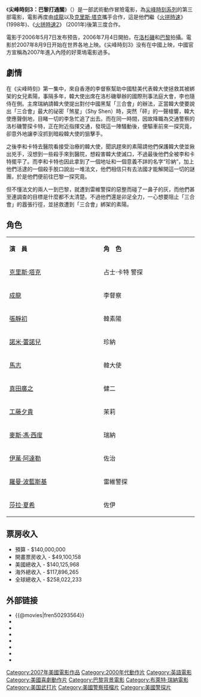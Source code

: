 {{noteTA
|T=zh-hans:尖峰时刻3;zh-hk:火拼時速3;zh-tw:尖峰時刻3：巴黎打通關;
|G1=Show
|G2=Movie
|1=zh-hans:尖峰时刻;zh-hk:火拼時速;zh-tw:尖峰時刻;
|2=zh-hans:尖峰时刻3;zh-hk:火拼時速3;zh-tw:尖峰時刻3：巴黎打通關;
|3=zh-cn:布莱特·拉特纳;zh-hk:畢·維納;zh-tw:布萊特·瑞納;
}}

{{otheruses|火拼時速}}

{{Infobox Film
|hk_name        = 火拼時速3
|tw_name        = 尖峰時刻3：巴黎打通關
|cn_name        = 尖峰时刻3 
|name           = 尖峰時刻3：巴黎打通關
|original_name  = {{lang|en|''Rush Hour 3''}}
|image          = Rh3.jpg|250px
|director       = [[布莱特·拉特纳|布莱特·拉特纳]]（{{lang|en|Brett Ratner}}）
|producer       = 羅伯特·本包姆<br />-{zh-hk:安祖;zh-tw:安德魯;zh-cn:安德鲁}-·Z·戴維斯<br />強納生·格里克曼<br />亞瑟·M·薩基西安<br />傑·史頓
|writer         = [[傑夫·那桑森|傑夫·那桑森]] <small>(劇情)</small><br />羅絲·拉曼納 <small>(劇本)</small>
|narrator       = 
|starring       = [[克里斯·塔克|克里斯·塔克]]<br />[[成龍|成龍]]<br />[[馬志|馬志]]<br />[[諾米·蕾諾兒|諾米·蕾諾兒]]<br />[[真田廣之|真田廣之]]<br />[[麥斯·馮·西度|麥斯·馮·西度]]<br />[[張靜初|張靜初]]<br />[[伊方·阿托爾|伊方·阿托爾]]<br />[[菲利浦·貝克·霍爾|菲利浦·貝克·霍爾]]<br />[[保羅·格雷斯|保羅·格雷斯]]<br />[[肯特·卡斯帕|肯特·卡斯帕]]<br />[[奧利維爾·施奈德|奧利維爾·施奈德]]<br />[[維拉·柯普|維拉·柯普]]<br />[[馬修·奧斯本|馬修·奧斯本]]<br />[[大衛·戈德史密斯|大衛·戈德史密斯]]<br />[[莉莎·伯恩斯|莉莎·伯恩斯]]<br />[[曼迪·庫爾頓|曼迪·庫爾頓]]<br />[[瑞秋·馬卡林|瑞秋·馬卡林]]<br />[[理查德·迪克斯|理查德·迪克斯]]<br />[[丹尼爾·雅布特|丹尼爾·雅布特]]<br />[[米歇爾·弗朗西尼|米歇爾·弗朗西尼]]<br />[[凱拉·麥吉|凱拉·麥吉]]<br />[[梅麗莎·卡布雷拉|梅麗莎·卡布雷拉]]<br />[[凱瑟琳·費里諾|凱瑟琳·費里諾]]<br />[[達娜·艾維|達娜·艾維]]<br />[[維多利亞·格雷西|維多利亞·格雷西]]<br />[[托維斯·威爾遜|托維斯·威爾遜]]<br />[[米亞·泰勒|米亞·泰勒]]<br />[[工藤夕貴|工藤夕貴]]<br />[[羅曼·波蘭斯基|羅曼·波蘭斯基]]<br />[[莎拉·夏希|莎拉·夏希]]
|music          = [[拉羅·史其福林|拉羅·史其福林]]
|cinematography = J·麥克·穆洛
|editing        = [[馬克·海爾佛里克|馬克·海爾佛里克]]<br />[[比利·偉柏|比利·偉柏]]<br />唐·齊莫曼
|distributor    = {{flagicon|United States}} [[新線影業|新線影業]]<br />{{flagicon|United Kingdom}} [[Entertainment_Film_Distributors|Entertainment Film Distributors]]
|released       =  {{flagicon|Malaysia}}{{flagicon|Singapore}} 2007年8月9日<br />{{flagicon|United States}}{{flagicon|United Kingdom}}{{flagicon|Canada}} 2007年8月10日<br />{{flagicon|Hong Kong}} 2007年8月16日<br />{{flagicon|Australia}} 2007年8月27日<br />{{flagicon|ROC}} 2007年10月5日
|runtime        = 90 分鐘
|country        = {{美國電影產地}}
|language       = [[英語|英語]]<br />[[法語|法語]]<br />[[普通話|普通話]]<br />[[日語|日語]] <br />[[粵語|粵語]]
|budget         = 1億4千萬美元
|gross          = '''全球'''<br />$258,022,233   	 	  
|preceded_by    = 《[[火拼時速2|火拼時速2]]》
|website        = 
|amg_id         = 1:339693
|imdb_id        = 0293564
}}
《'''尖峰時刻3：巴黎打通關'''》（{{lang-en|''Rush Hour 3''}}）是一部武術動作冒險電影，為[[尖峰時刻系列|尖峰時刻系列]]的第三部電影，電影再度由[[成龍|成龍]]以及[[克里斯·塔克|克里斯·塔克]]攜手合作，這是他們繼《[[火拼時速_(1998年電影)|火拼時速]]》 (1998年)、《[[火拼時速2|火拼時速2]]》 (2001年)後第三度合作。

電影于2006年5月7日发布预告，2006年7月4日開拍，在[[洛杉磯|洛杉磯]]和[[巴黎|巴黎]]拍攝。電影於2007年8月9日开始在世界各地上映。《尖峰時刻3》没有在中國上映，中國官方宣稱為2007年進入內陸的好萊塢電影過多。

== 劇情 ==
在《尖峰時刻》第一集中，來自香港的李督察幫助中國駐美代表韓大使拯救其被綁架的女兒素陽，事隔多年，韓大使出席在洛杉磯舉辦的國際刑事法庭大會，李也隨侍在側。主席瑞納請韓大使提出對付中國黑幫「三合會」的辦法，正當韓大使要說出「三合會」最大的祕密「煞星」（Shy Shen）時，突然「砰」的一聲槍響，韓大使應聲倒地，目睹一切的李急忙追了出去。而在同一時間，因故降職為交通警察的洛杉磯警探卡特，正在附近指揮交通，發現這一陣騷動後，便驅車前來一探究竟，卻意外地讓李沒抓到暗殺韓大使的狙擊手。

之後李和卡特去醫院看接受治療的韓大使，聞訊趕來的素陽請他們保護韓大使並揪出兇手，沒想到一些殺手來到醫院，想殺害韓大使滅口，不過最後他們全被李和卡特擺平了。而李和卡特也因此拿到了一個地址和一個意義不詳的名字“珍納”，加上他們活逮的一個殺手脫口說出一堆法文，他們相信只有去法國才能解開這一切的謎團，於是他們便前往巴黎一探究竟。

但不懂法文的兩人一到巴黎，就遭到雷維警探的惡整而碰了一鼻子的灰，而他們甚至連調查的目標是什麼都不太清楚。不過他們還是卯足全力，一心想要阻止「三合會」的囂張行徑，並拯救遭到「三合會」綁架的素陽。

==角色==
{|class="wikitable" width="50%"
|- style="background:cornflowerblue; color:snow" align=center
|style="width:10%"|'''演　員'''||style="width:10%"|'''角　色'''
|-
|[[克里斯·塔克|克里斯·塔克]] || 占士·卡特 警探
|-
|[[成龍|成龍]] || 李督察
|-
|[[張靜初|張靜初]] || 韓素陽
|-
|[[諾米·蕾諾兒|諾米·蕾諾兒]] || 珍納
|-
|[[馬志|馬志]] || 韓大使
|-
|[[真田廣之|真田廣之]] || 健二
|-
|[[工藤夕貴|工藤夕貴]] || 茉莉
|-
|[[麥斯·馮·西度|麥斯·馮·西度]] || 瑞納
|-
|[[伊萬·阿達勒|伊萬·阿達勒]] || 佐治
|-
|[[羅曼·波藍斯基|羅曼·波藍斯基]] || 雷維警探
|-
|[[莎拉·夏希|莎拉·夏希]] || 佐伊
|}

== 票房收入 ==
*預算 - $140,000,000
*開畫票房收入 - $49,100,158
*美國總收入 - $140,125,968
*海外總收入 - $117,896,265
*全球總收入 - $258,022,233

== 外部链接 ==
{{Wikiquote|Rush Hour 3|尖峰時刻 3|en}}
*{{@movies|fren50293564}}
*{{douban|1422106}}
*{{imdb title|id=0293564|title=Rush Hour 3}}
*{{rotten-tomatoes|id=rush_hour_3|title=Rush Hour 3}}
*{{metacritic film|id=rushhour3|title=Rush Hour 3}}
*{{mojo title|id=rushhour3|title=Rush Hour 3}}
*{{Amg movie|339693|title=Rush Hour 3}}
*{{yahoomovie id|id=2372|title=Rush Hour 3}}

{{start box}}
{{succession prize box|《[[神鬼認證：最後通牒|神鬼認證：最後通牒]]》|《[[男孩不壞|男孩不壞]]》|{{flagicon|USA}}2007年全美週末票房冠軍|8月12日}}
{{end box}}

{{尖峰時刻}}
{{布雷特·拉特纳}}
{{成龙}}
{{DEFAULTSORT:Rush Hour 3}}
[[Category:2007年美國電影作品|Category:2007年美國電影作品]]
[[Category:2000年代動作片|Category:2000年代動作片]]
[[Category:英語電影|Category:英語電影]]
[[Category:美國喜劇動作片|Category:美國喜劇動作片]]
[[Category:巴黎背景電影|Category:巴黎背景電影]]
[[Category:布萊特·瑞納電影|Category:布萊特·瑞納電影]]
[[Category:美国武打片|Category:美国武打片]]
[[Category:美國警察搭檔片|Category:美國警察搭檔片]]
[[Category:美國警探片|Category:美國警探片]]